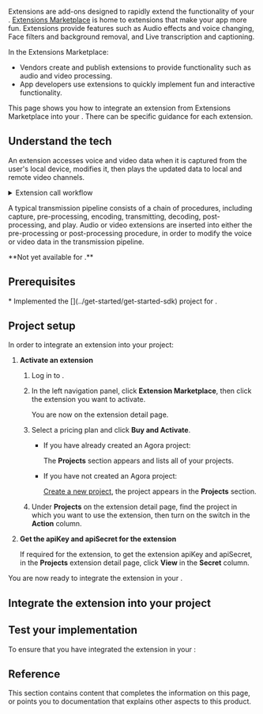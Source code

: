 

Extensions are add-ons designed to rapidly extend the functionality of your <Vpl k="CLIENT" />. [Extensions Marketplace](https://www.agora.io/en/agora-extensions-marketplace/) is home to extensions that make your app more fun. Extensions provide features such as Audio effects and voice changing, Face filters and background removal, and Live transcription and captioning.

In the <Vg k="COMPANY" /> Extensions Marketplace:
- Vendors create and publish extensions to provide functionality such as audio and video processing.
- App developers use extensions to quickly implement fun and interactive functionality.

This page shows you how to integrate an extension from <Vg k="COMPANY" /> Extensions Marketplace into your <Vpl
k="CLIENT" />. There can be specific guidance for each extension.

## Understand the tech

An extension accesses voice and video data when it is captured from the user's local device, modifies it, then plays the updated data to local and remote video channels.

<details>
<summary>Extension call workflow</summary>

![img](/images/rtc-sdk/extension-callflow.svg)
</details>

A typical transmission pipeline consists of a chain of procedures, including capture, pre-processing, encoding, transmitting, decoding, post-processing, and play. Audio or video extensions are inserted into either the pre-processing or post-processing procedure, in order to modify the voice or video data in the transmission pipeline.

<PlatformWrapper platform="react-js, Unreal">
**Not yet available for <Vpl k="NAME" />.**
</PlatformWrapper>
<PlatformWrapper notAllowed="react-js, unreal">

## Prerequisites


<ProductWrapper notAllowed="extensions">
<Prerequisites />
</ProductWrapper>
<ProductWrapper product="extensions">
<PrerequisitesEM />
* Implemented the [<Vg k="GET_STARTED"/>](../get-started/get-started-sdk) project for <Vpd k="NAME"/>.
</ProductWrapper>


## Project setup

In order to integrate an extension into your project:

1. **Activate an extension**

    1. Log in to <Link to="{{Global.AGORA_CONSOLE_URL}}"><Vg k="CONSOLE" /></Link>.
    2. In the left navigation panel, click **Extension Marketplace**, then click the extension you want to activate.

        You are now on the extension detail page.

    3. Select a pricing plan and click **Buy and Activate**.
        - If you have already created an Agora project:

            The **Projects** section appears and lists all of your projects.
        - If you have not created an Agora project:

            [Create a new project](../get-started/manage-agora-account#create-an-agora-project), the project appears in the **Projects** section.

    4. Under **Projects** on the extension detail page, find the project in which you want to use the extension, then turn on the switch in the **Action** column.

1. **Get the apiKey and apiSecret for the extension**

    If required for the extension, to get the extension apiKey and apiSecret, in the **Projects** extension detail page, click **View** in the **Secret** column.

<ProjectSetup/>

You are now ready to integrate the extension in your <Vpl k="CLIENT" />.

## Integrate the extension into your project

<ProjectImplement/>

## Test your implementation

To ensure that you have integrated the extension in your <Vpl k="CLIENT" />:

<ProjectTest/>

## Reference

This section contains content that completes the information on this page, or points you to documentation that explains other aspects to this product.

<Reference/>

</PlatformWrapper>